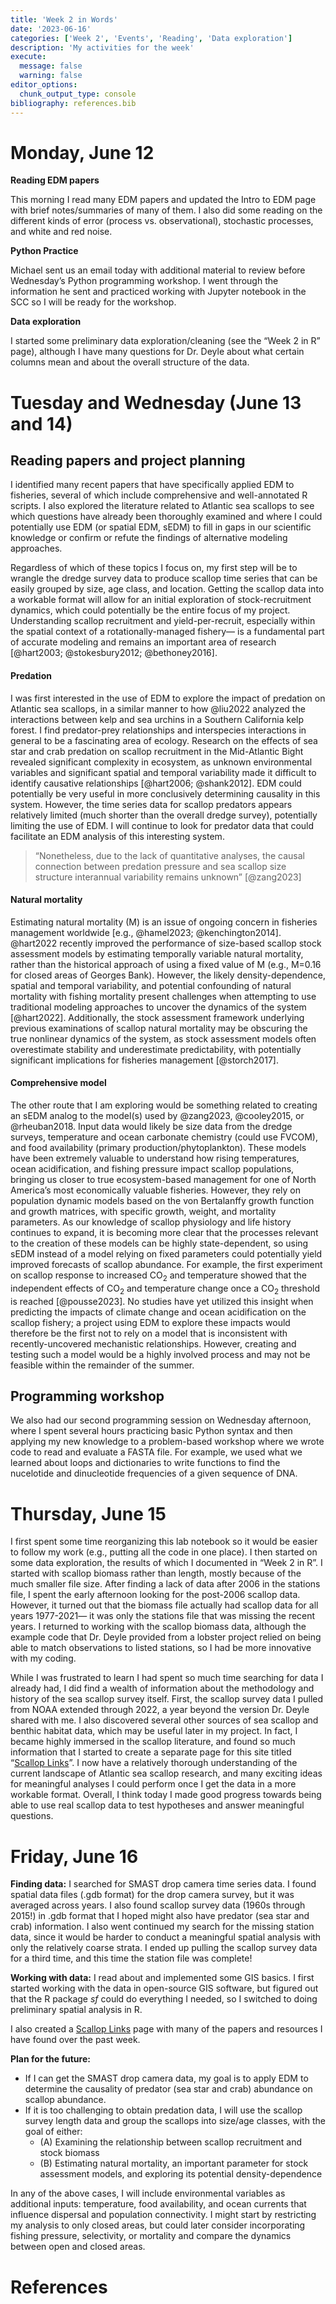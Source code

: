 ```yaml
---
title: 'Week 2 in Words'
date: '2023-06-16'
categories: ['Week 2', 'Events', 'Reading', 'Data exploration']
description: 'My activities for the week'
execute: 
  message: false
  warning: false
editor_options: 
  chunk_output_type: console
bibliography: references.bib
---
```


# Monday, June 12

**Reading EDM papers**

This morning I read many EDM papers and updated the Intro to EDM page with brief notes/summaries of many of them. I also did some reading on the different kinds of error (process vs. observational), stochastic processes, and white and red noise.

**Python Practice**

Michael sent us an email today with additional material to review before Wednesday's Python programming workshop. I went through the information he sent and practiced working with Jupyter notebook in the SCC so I will be ready for the workshop.

**Data exploration**

I started some preliminary data exploration/cleaning (see the "Week 2 in R" page), although I have many questions for Dr. Deyle about what certain columns mean and about the overall structure of the data.

# Tuesday and Wednesday (June 13 and 14)

## Reading papers and project planning

I identified many recent papers that have specifically applied EDM to fisheries, several of which include comprehensive and well-annotated R scripts. I also explored the literature related to Atlantic sea scallops to see which questions have already been thoroughly examined and where I could potentially use EDM (or spatial EDM, sEDM) to fill in gaps in our scientific knowledge or confirm or refute the findings of alternative modeling approaches.

Regardless of which of these topics I focus on, my first step will be to wrangle the dredge survey data to produce scallop time series that can be easily grouped by size, age class, and location. Getting the scallop data into a workable format will allow for an initial exploration of stock-recruitment dynamics, which could potentially be the entire focus of my project. Understanding scallop recruitment and yield-per-recruit, especially within the spatial context of a rotationally-managed fishery--- is a fundamental part of accurate modeling and remains an important area of research [@hart2003; @stokesbury2012; @bethoney2016].

#### Predation

I was first interested in the use of EDM to explore the impact of predation on Atlantic sea scallops, in a similar manner to how @liu2022 analyzed the interactions between kelp and sea urchins in a Southern California kelp forest. I find predator-prey relationships and interspecies interactions in general to be a fascinating area of ecology. Research on the effects of sea star and crab predation on scallop recruitment in the Mid-Atlantic Bight revealed significant complexity in ecosystem, as unknown environmental variables and significant spatial and temporal variability made it difficult to identify causative relationships [@hart2006; @shank2012]. EDM could potentially be very useful in more conclusively determining causality in this system. However, the time series data for scallop predators appears relatively limited (much shorter than the overall dredge survey), potentially limiting the use of EDM. I will continue to look for predator data that could facilitate an EDM analysis of this interesting system.

> "Nonetheless, due to the lack of quantitative analyses, the causal connection between predation pressure and sea scallop size structure interannual variability remains unknown" [@zang2023]

#### Natural mortality

Estimating natural mortality (M) is an issue of ongoing concern in fisheries management worldwide [e.g., @hamel2023; @kenchington2014]. @hart2022 recently improved the performance of size-based scallop stock assessment models by estimating temporally variable natural mortality, rather than the historical approach of using a fixed value of M (e.g., M=0.16 for closed areas of Georges Bank). However, the likely density-dependence, spatial and temporal variability, and potential confounding of natural mortality with fishing mortality present challenges when attempting to use traditional modeling approaches to uncover the dynamics of the system [@hart2022]. Additionally, the stock assessment framework underlying previous examinations of scallop natural mortality may be obscuring the true nonlinear dynamics of the system, as stock assessment models often overestimate stability and underestimate predictability, with potentially significant implications for fisheries management [@storch2017].

#### Comprehensive model

The other route that I am exploring would be something related to creating an sEDM analog to the model(s) used by @zang2023, @cooley2015, or @rheuban2018. Input data would likely be size data from the dredge surveys, temperature and ocean carbonate chemistry (could use FVCOM), and food availability (primary production/phytoplankton). These models have been extremely valuable to understand how rising temperatures, ocean acidification, and fishing pressure impact scallop populations, bringing us closer to true ecosystem-based management for one of North America's most economically valuable fisheries. However, they rely on population dynamic models based on the von Bertalanffy growth function and growth matrices, with specific growth, weight, and mortality parameters. As our knowledge of scallop physiology and life history continues to expand, it is becoming more clear that the processes relevant to the creation of these models can be highly state-dependent, so using sEDM instead of a model relying on fixed parameters could potentially yield improved forecasts of scallop abundance. For example, the first experiment on scallop response to increased CO~2~ and temperature showed that the independent effects of CO~2~ and temperature change once a CO~2~ threshold is reached [@pousse2023]. No studies have yet utilized this insight when predicting the impacts of climate change and ocean acidification on the scallop fishery; a project using EDM to explore these impacts would therefore be the first not to rely on a model that is inconsistent with recently-uncovered mechanistic relationships. However, creating and testing such a model would be a highly involved process and may not be feasible within the remainder of the summer.

## Programming workshop

We also had our second programming session on Wednesday afternoon, where I spent several hours practicing basic Python syntax and then applying my new knowledge to a problem-based workshop where we wrote code to read and evaluate a FASTA file. For example, we used what we learned about loops and dictionaries to write functions to find the nucelotide and dinucleotide frequencies of a given sequence of DNA.

# Thursday, June 15

I first spent some time reorganizing this lab notebook so it would be easier to follow my work (e.g., putting all the code in one place). I then started on some data exploration, the results of which I documented in "Week 2 in R". I started with scallop biomass rather than length, mostly because of the much smaller file size. After finding a lack of data after 2006 in the stations file, I spent the early afternoon looking for the post-2006 scallop data. However, it turned out that the biomass file actually had scallop data for all years 1977-2021--- it was only the stations file that was missing the recent years. I returned to working with the scallop biomass data, although the example code that Dr. Deyle provided from a lobster project relied on being able to match observations to listed stations, so I had be more innovative with my coding.

While I was frustrated to learn I had spent so much time searching for data I already had, I did find a wealth of information about the methodology and history of the sea scallop survey itself. First, the scallop survey data I pulled from NOAA extended through 2022, a year beyond the version Dr. Deyle shared with me. I also discovered several other sources of sea scallop and benthic habitat data, which may be useful later in my project. In fact, I became highly immersed in the scallop literature, and found so much information that I started to create a separate page for this site titled "[Scallop Links](https://rmk118.github.io/lab_notebook/Resources/ScallopResources.html)". I now have a relatively thorough understanding of the current landscape of Atlantic sea scallop research, and many exciting ideas for meaningful analyses I could perform once I get the data in a more workable format. Overall, I think today I made good progress towards being able to use real scallop data to test hypotheses and answer meaningful questions.

# Friday, June 16

**Finding data:** I searched for SMAST drop camera time series data. I found spatial data files (.gdb format) for the drop camera survey, but it was averaged across years. I also found scallop survey data (1960s through 2015!) in .gdb format that I hoped might also have predator (sea star and crab) information. I also went continued my search for the missing station data, since it would be harder to conduct a meaningful spatial analysis with only the relatively coarse strata. I ended up pulling the scallop survey data for a third time, and this time the station file was complete!

**Working with data:** I read about and implemented some GIS basics. I first started working with the data in open-source GIS software, but figured out that the R package *sf* could do everything I needed, so I switched to doing preliminary spatial analysis in R.

I also created a [Scallop Links](https://rmk118.github.io/lab_notebook/Resources/ScallopResources.html) page with many of the papers and resources I have found over the past week.

**Plan for the future:**

-   If I can get the SMAST drop camera data, my goal is to apply EDM to determine the causality of predator (sea star and crab) abundance on scallop abundance.
-   If it is too challenging to obtain predation data, I will use the scallop survey length data and group the scallops into size/age classes, with the goal of either:
    -   \(A\) Examining the relationship between scallop recruitment and stock biomass
    -   \(B\) Estimating natural mortality, an important parameter for stock assessment models, and exploring its potential density-dependence

In any of the above cases, I will include environmental variables as additional inputs: temperature, food availability, and ocean currents that influence dispersal and population connectivity. I might start by restricting my analysis to only closed areas, but could later consider incorporating fishing pressure, selectivity, or mortality and compare the dynamics between open and closed areas.

# References

